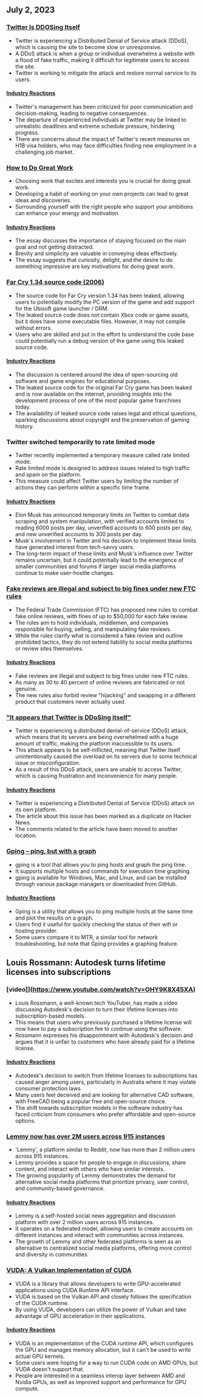 

<CallToAction />

<Steps>

## July 2, 2023

### [Twitter Is DDOSing Itself](https://sfba.social/@sysop408/110639435788921057)

- Twitter is experiencing a Distributed Denial of Service attack (DDoS), which is causing the site to become slow or unresponsive.
- A DDoS attack is when a group or individual overwhelms a website with a flood of fake traffic, making it difficult for legitimate users to access the site.
- Twitter is working to mitigate the attack and restore normal service to its users.

#### [Industry Reactions](http://news.ycombinator.com/item?id=36553236)

- Twitter's management has been criticized for poor communication and decision-making, leading to negative consequences.
- The departure of experienced individuals at Twitter may be linked to unrealistic deadlines and extreme schedule pressure, hindering progress.
- There are concerns about the impact of Twitter's recent measures on H1B visa holders, who may face difficulties finding new employment in a challenging job market.

### [How to Do Great Work](http://paulgraham.com/greatwork.html)

- Choosing work that excites and interests you is crucial for doing great work.
- Developing a habit of working on your own projects can lead to great ideas and discoveries.
- Surrounding yourself with the right people who support your ambitions can enhance your energy and motivation.

#### [Industry Reactions](http://news.ycombinator.com/item?id=36550615)

- The essay discusses the importance of staying focused on the main goal and not getting distracted.
- Brevity and simplicity are valuable in conveying ideas effectively.
- The essay suggests that curiosity, delight, and the desire to do something impressive are key motivations for doing great work.

### [Far Cry 1.34 source code (2006)](https://archive.org/details/far-cry-1.34-complete)

- The source code for Far Cry version 1.34 has been leaked, allowing users to potentially modify the PC version of the game and add support for the Ubisoft game launcher / DRM.
- The leaked source code does not contain Xbox code or game assets, but it does have some executable files. However, it may not compile without errors.
- Users who are skilled and put in the effort to understand the code base could potentially run a debug version of the game using this leaked source code.

#### [Industry Reactions](http://news.ycombinator.com/item?id=36547801)

- The discussion is centered around the idea of open-sourcing old software and game engines for educational purposes.
- The leaked source code for the original Far Cry game has been leaked and is now available on the internet, providing insights into the development process of one of the most popular game franchises today.
- The availability of leaked source code raises legal and ethical questions, sparking discussions about copyright and the preservation of gaming history.

### Twitter switched temporarily to rate limited mode

- Twitter recently implemented a temporary measure called rate limited mode.
- Rate limited mode is designed to address issues related to high traffic and spam on the platform.
- This measure could affect Twitter users by limiting the number of actions they can perform within a specific time frame.

#### [Industry Reactions](http://news.ycombinator.com/item?id=36552324)

- Elon Musk has announced temporary limits on Twitter to combat data scraping and system manipulation, with verified accounts limited to reading 6000 posts per day, unverified accounts to 600 posts per day, and new unverified accounts to 300 posts per day.
- Musk's involvement in Twitter and his decision to implement these limits have generated interest from tech-savvy users.
- The long-term impact of these limits and Musk's influence over Twitter remains uncertain, but it could potentially lead to the emergence of smaller communities and forums if larger social media platforms continue to make user-hostile changes.

### [Fake reviews are illegal and subject to big fines under new FTC rules](https://www.washingtonpost.com/technology/2023/06/30/fake-reviews-online-ftc/)

- The Federal Trade Commission (FTC) has proposed new rules to combat fake online reviews, with fines of up to $50,000 for each fake review.
- The rules aim to hold individuals, middlemen, and companies responsible for buying, selling, and manipulating fake reviews.
- While the rules clarify what is considered a fake review and outline prohibited tactics, they do not extend liability to social media platforms or review sites themselves.

#### [Industry Reactions](http://news.ycombinator.com/item?id=36556228)

- Fake reviews are illegal and subject to big fines under new FTC rules.
- As many as 30 to 40 percent of online reviews are fabricated or not genuine.
- The new rules also forbid review "hijacking" and swapping in a different product that customers never actually used.

### ["It appears that Twitter is DDoSing itself"](https://sfba.social/@sysop408/110639474671754723)

- Twitter is experiencing a distributed denial-of-service (DDoS) attack, which means that its servers are being overwhelmed with a huge amount of traffic, making the platform inaccessible to its users.
- This attack appears to be self-inflicted, meaning that Twitter itself unintentionally caused the overload on its servers due to some technical issue or misconfiguration.
- As a result of this DDoS attack, users are unable to access Twitter, which is causing frustration and inconvenience for many people.

#### [Industry Reactions](http://news.ycombinator.com/item?id=36553762)

- Twitter is experiencing a Distributed Denial of Service (DDoS) attack on its own platform.
- The article about this issue has been marked as a duplicate on Hacker News.
- The comments related to the article have been moved to another location.

### [Gping – ping, but with a graph](https://github.com/orf/gping)

- gping is a tool that allows you to ping hosts and graph the ping time.
- It supports multiple hosts and commands for execution time graphing.
- gping is available for Windows, Mac, and Linux, and can be installed through various package managers or downloaded from GitHub.

#### [Industry Reactions](http://news.ycombinator.com/item?id=36548676)

- Gping is a utility that allows you to ping multiple hosts at the same time and plot the results on a graph.
- Users find it useful for quickly checking the status of their wifi or hosting provider.
- Some users compare it to MTR, a similar tool for network troubleshooting, but note that Gping provides a graphing feature.

## Louis Rossmann: Autodesk turns lifetime licenses into subscriptions

### [video]](https://www.youtube.com/watch?v=OHY9K8X45XA)

- Louis Rossmann, a well-known tech YouTuber, has made a video discussing Autodesk's decision to turn their lifetime licenses into subscription-based models.
- This means that users who previously purchased a lifetime license will now have to pay a subscription fee to continue using the software.
- Rossmann expresses his disappointment with Autodesk's decision and argues that it is unfair to customers who have already paid for a lifetime license.

#### [Industry Reactions](http://news.ycombinator.com/item?id=36547864)

- Autodesk's decision to switch from lifetime licenses to subscriptions has caused anger among users, particularly in Australia where it may violate consumer protection laws.
- Many users feel deceived and are looking for alternative CAD software, with FreeCAD being a popular free and open-source choice.
- The shift towards subscription models in the software industry has faced criticism from consumers who prefer affordable and open-source options.

### [Lemmy now has over 2M users across 915 instances](https://lemmymap.feddit.de)

- 'Lemmy', a platform similar to Reddit, now has more than 2 million users across 915 instances.
- Lemmy provides a space for people to engage in discussions, share content, and interact with others who have similar interests.
- The growing popularity of Lemmy demonstrates the demand for alternative social media platforms that prioritize privacy, user control, and community-based governance.

#### [Industry Reactions](http://news.ycombinator.com/item?id=36546425)

- Lemmy is a self-hosted social news aggregation and discussion platform with over 2 million users across 915 instances.
- It operates on a federated model, allowing users to create accounts on different instances and interact with communities across instances.
- The growth of Lemmy and other federated platforms is seen as an alternative to centralized social media platforms, offering more control and diversity in communities.

### [VUDA: A Vulkan Implementation of CUDA](https://github.com/jgbit/vuda)

- VUDA is a library that allows developers to write GPU-accelerated applications using CUDA Runtime API interface.
- VUDA is based on the Vulkan API and closely follows the specification of the CUDA runtime.
- By using VUDA, developers can utilize the power of Vulkan and take advantage of GPU acceleration in their applications.

#### [Industry Reactions](http://news.ycombinator.com/item?id=36549637)

- VUDA is an implementation of the CUDA runtime API, which configures the GPU and manages memory allocation, but it can't be used to write actual GPU kernels.
- Some users were hoping for a way to run CUDA code on AMD GPUs, but VUDA doesn't support that.
- People are interested in a seamless interop layer between AMD and Nvidia GPUs, as well as improved support and performance for GPU compute.

</Steps>
